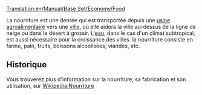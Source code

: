 [[Translation:en/Manual/Base Set/Economy/Food]]

{{fr/Cargaison|nom=Nourriture
|image=Foodprocplant.png
|produit=[[fr/Manual/Base Set/Economy/Usine agroalimentaire|Usine agroalimentaire]]
|accepté=[[fr/Manual/Ville|Ville]]
}}

La nourriture est une denrée qui est transportée depuis une [[fr/Manual/Base Set/Economy/Usine agroalimentaire|usine agroalimentaire]] vers une [[fr/Manual/Ville|ville]], où elle aidera la ville au-dessus de la ligne de neige ou dans le désert à grossir. L'[[fr/Manual/Base Set/Economy/Eau|eau]], dans le cas d'un climat subtropical, est aussi nécessaire pour la croissance des villes. la nourriture consiste en farine, pain, fruits, boissons alcoolisées, viandes, etc.

==Historique==
Vous trouverez plus d'information sur la nourriture, sa fabrication et son utilisation, sur [https://www.wikipedia.org/wiki/fr:Nourriture Wikipedia:Nourriture]